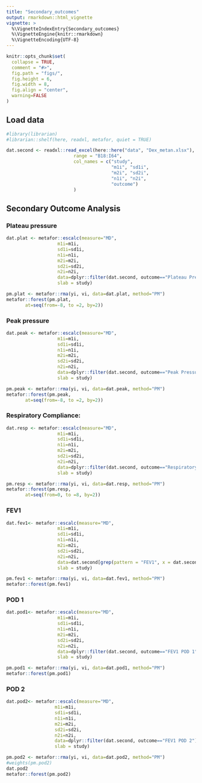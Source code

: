 ```yaml
---
title: "Secondary_outcomes"
output: rmarkdown::html_vignette
vignette: >
  %\VignetteIndexEntry{Secondary_outcomes}
  %\VignetteEngine{knitr::rmarkdown}
  %\VignetteEncoding{UTF-8}
---
```


```r
knitr::opts_chunk$set(
  collapse = TRUE,
  comment = "#>",
  fig.path = "figs/",
  fig.height = 6,
  fig.width = 8,
  fig.align = "center",
  warning=FALSE
)
```


## Load data
```r
#library(librarian)
#librarian::shelf(here, readxl, metafor, quiet = TRUE)

dat.second <- readxl::read_excel(here::here("data", "Dex_metan.xlsx"),
                         range = "B18:I64",
                         col_names = c("study",
                                       "m1i", "sd1i",
                                       "m2i", "sd2i",
                                       "n1i", "n2i",
                                       "outcome")
                         )
```

## Secondary Outcome Analysis
### Plateau pressure
```r
dat.plat <- metafor::escalc(measure="MD",
                   m1i=m1i,
                   sd1i=sd1i,
                   n1i=n1i,
                   m2i=m2i,
                   sd2i=sd2i,
                   n2i=n2i,
                   data=dplyr::filter(dat.second, outcome=="Plateau Pressure"),
                   slab = study)

pm.plat <- metafor::rma(yi, vi, data=dat.plat, method="PM")
metafor::forest(pm.plat,
       at=seq(from=-8, to =2, by=2))
```

### Peak pressure
```r
dat.peak <- metafor::escalc(measure="MD",
                   m1i=m1i,
                   sd1i=sd1i,
                   n1i=n1i,
                   m2i=m2i,
                   sd2i=sd2i,
                   n2i=n2i,
                   data=dplyr::filter(dat.second, outcome=="Peak Pressure"),
                   slab = study)

pm.peak <- metafor::rma(yi, vi, data=dat.peak, method="PM")
metafor::forest(pm.peak,
       at=seq(from=-8, to =2, by=2))
```

### Respiratory Compliance:
```r
dat.resp <- metafor::escalc(measure="MD",
                   m1i=m1i,
                   sd1i=sd1i,
                   n1i=n1i,
                   m2i=m2i,
                   sd2i=sd2i,
                   n2i=n2i,
                   data=dplyr::filter(dat.second, outcome=="Respiratory Compliance"),
                   slab = study)

pm.resp <- metafor::rma(yi, vi, data=dat.resp, method="PM")
metafor::forest(pm.resp,
       at=seq(from=0, to =8, by=2))
```

### FEV1

```r
dat.fev1<- metafor::escalc(measure="MD",
                   m1i=m1i,
                   sd1i=sd1i,
                   n1i=n1i,
                   m2i=m2i,
                   sd2i=sd2i,
                   n2i=n2i,
                   data=dat.second[grep(pattern = "FEV1", x = dat.second$outcome), ],
                   slab = study)

pm.fev1 <- metafor::rma(yi, vi, data=dat.fev1, method="PM")
metafor::forest(pm.fev1)
```


### POD 1
```r
dat.pod1<- metafor::escalc(measure="MD",
                   m1i=m1i,
                   sd1i=sd1i,
                   n1i=n1i,
                   m2i=m2i,
                   sd2i=sd2i,
                   n2i=n2i,
                   data=dplyr::filter(dat.second, outcome=="FEV1 POD 1"),
                   slab = study)

pm.pod1 <- metafor::rma(yi, vi, data=dat.pod1, method="PM")
metafor::forest(pm.pod1)
```

### POD 2
```r
dat.pod2<- metafor::escalc(measure="MD",
                  m1i=m1i,
                  sd1i=sd1i,
                  n1i=n1i,
                  m2i=m2i,
                  sd2i=sd2i,
                  n2i=n2i,
                  data=dplyr::filter(dat.second, outcome=="FEV1 POD 2"),
                  slab = study)

pm.pod2 <- metafor::rma(yi, vi, data=dat.pod2, method="PM")
#weights(pm.pod2)
dat.pod2
metafor::forest(pm.pod2)
```



